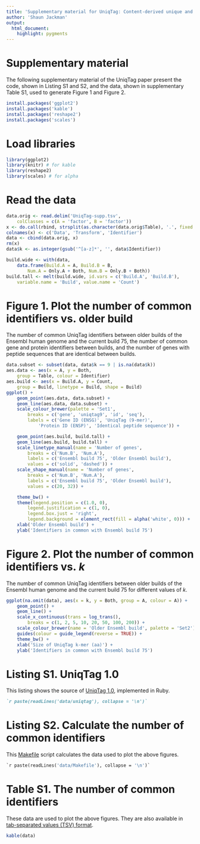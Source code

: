 ```yaml
---
title: 'Supplementary material for UniqTag: Content-derived unique and stable identifiers for gene annotation'
author: 'Shaun Jackman'
output:
  html_document:
    highlight: pygments
---
```


# Supplementary material

The following supplementary material of the UniqTag paper present the code, shown in Listing S1 and S2, and the data, shown in supplementary Table S1, used to generate Figure 1 and Figure 2.

```r
install.packages('ggplot2')
install.packages('kable')
install.packages('reshape2')
install.packages('scales')
```

# Load libraries
```r
library(ggplot2)
library(knitr) # for kable
library(reshape2)
library(scales) # for alpha
```

# Read the data
```r
data.orig <- read.delim('UniqTag-supp.tsv',
	colClasses = c(A = 'factor', B = 'factor'))
x <- do.call(rbind, strsplit(as.character(data.orig$Table), '.', fixed = TRUE))
colnames(x) <- c('Data', 'Transform', 'Identifier')
data <- cbind(data.orig, x)
rm(x)
data$k <- as.integer(gsub('^[a-z]*', '', data$Identifier))

build.wide <- with(data,
	data.frame(Build.A = A, Build.B = B,
		Num.A = Only.A + Both, Num.B = Only.B + Both))
build.tall <- melt(build.wide, id.vars = c('Build.A', 'Build.B'),
	variable.name = 'Build', value.name = 'Count')
```

# Figure 1. Plot the number of common identifiers vs. older build
The number of common UniqTag identifiers between older builds of the Ensembl human genome and the current build 75, the number of common gene and protein identifiers between builds, and the number of genes with peptide sequences that are identical between builds.
```r
data.subset <- subset(data, data$k == 9 | is.na(data$k))
aes.data <- aes(x = A, y = Both,
	group = Table, colour = Identifier)
aes.build <- aes(x = Build.A, y = Count,
	group = Build, linetype = Build, shape = Build)
ggplot() +
	geom_point(aes.data, data.subset) +
	geom_line(aes.data, data.subset) +
	scale_colour_brewer(palette = 'Set1',
		breaks = c('gene', 'uniqtag9', 'id', 'seq'),
		labels = c('Gene ID (ENSG)', 'UniqTag (9-mer)',
			'Protein ID (ENSP)', 'Identical peptide sequence')) +

	geom_point(aes.build, build.tall) +
	geom_line(aes.build, build.tall) +
	scale_linetype_manual(name = 'Number of genes',
		breaks = c('Num.B', 'Num.A'),
		labels = c('Ensembl build 75', 'Older Ensembl build'),
		values = c('solid', 'dashed')) +
	scale_shape_manual(name = 'Number of genes',
		breaks = c('Num.B', 'Num.A'),
		labels = c('Ensembl build 75', 'Older Ensembl build'),
		values = c(20, 32)) +

	theme_bw() +
	theme(legend.position = c(1.0, 0),
		legend.justification = c(1, 0),
		legend.box.just = 'right',
		legend.background = element_rect(fill = alpha('white', 0))) +
	xlab('Older Ensembl build') +
	ylab('Identifiers in common with Ensembl build 75')
```

# Figure 2. Plot the number of common identifiers vs. *k*
The number of common UniqTag identifiers between older builds of the Ensembl human genome and the current build 75 for different values of *k*.
```r
ggplot(na.omit(data), aes(x = k, y = Both, group = A, colour = A)) +
	geom_point() +
	geom_line() +
	scale_x_continuous(trans = log_trans(),
		breaks = c(1, 2, 5, 10, 20, 50, 100, 200)) +
	scale_colour_brewer(name = 'Older Ensembl build', palette = 'Set2') +
	guides(colour = guide_legend(reverse = TRUE)) +
	theme_bw() +
	xlab('Size of UniqTag k-mer (aa)') +
	ylab('Identifiers in common with Ensembl build 75')
```

# Listing S1. UniqTag 1.0
This listing shows the source of [UniqTag 1.0](data/uniqtag), implemented in Ruby.
```ruby
`r paste(readLines('data/uniqtag'), collapse = '\n')`
```

# Listing S2. Calculate the number of common identifiers
This [Makefile](data/Makefile) script calculates the data used to plot the above figures.
```makefile
`r paste(readLines('data/Makefile'), collapse = '\n')`
```

# Table S1. The number of common identifiers
These data are used to plot the above figures. They are also available in [tab-separated values (TSV) format](UniqTag-supp.tsv).
```r
kable(data)
```
